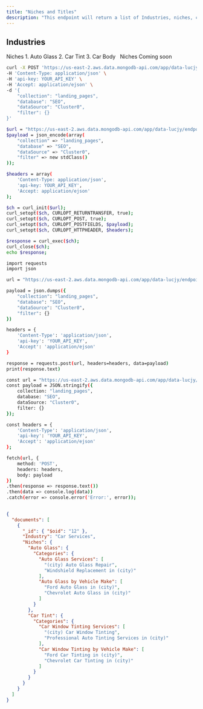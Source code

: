 ```yaml
---
title: "Niches and Titles"
description: "This endpoint will return a list of Industries, niches, categories and titles."
---
```


## Industries

<AccordionGroup>
  <Accordion title="Car Services">
    Niches
        1. Auto Glass
        2. Car Tint
        3. Car Body
    &nbsp;

  </Accordion>

  <Accordion title="Beauty">
    Niches
        Coming soon
    &nbsp;

  </Accordion>

</AccordionGroup>

<RequestExample>

```bash cURL
curl -X POST 'https://us-east-2.aws.data.mongodb-api.com/app/data-lucjy/endpoint/data/v1/action/find' \
-H 'Content-Type: application/json' \
-H 'api-key: YOUR_API_KEY' \
-H 'Accept: application/ejson' \
-d '{
    "collection": "landing_pages",
    "database": "SEO",
    "dataSource": "Cluster0",
    "filter": {}
}'

```

```bash PHP
$url = "https://us-east-2.aws.data.mongodb-api.com/app/data-lucjy/endpoint/data/v1/action/find";
$payload = json_encode(array(
    "collection" => "landing_pages",
    "database" => "SEO",
    "dataSource" => "Cluster0",
    "filter" => new stdClass()
));

$headers = array(
    'Content-Type: application/json',
    'api-key: YOUR_API_KEY',
    'Accept: application/ejson'
);

$ch = curl_init($url);
curl_setopt($ch, CURLOPT_RETURNTRANSFER, true);
curl_setopt($ch, CURLOPT_POST, true);
curl_setopt($ch, CURLOPT_POSTFIELDS, $payload);
curl_setopt($ch, CURLOPT_HTTPHEADER, $headers);

$response = curl_exec($ch);
curl_close($ch);
echo $response;

```

```bash Python
import requests
import json

url = "https://us-east-2.aws.data.mongodb-api.com/app/data-lucjy/endpoint/data/v1/action/find"

payload = json.dumps({
    "collection": "landing_pages",
    "database": "SEO",
    "dataSource": "Cluster0",
    "filter": {}
})

headers = {
    'Content-Type': 'application/json',
    'api-key': 'YOUR_API_KEY',
    'Accept': 'application/ejson'
}

response = requests.post(url, headers=headers, data=payload)
print(response.text)

```

```bash JavaScript
const url = "https://us-east-2.aws.data.mongodb-api.com/app/data-lucjy/endpoint/data/v1/action/find";
const payload = JSON.stringify({
    collection: "landing_pages",
    database: "SEO",
    dataSource: "Cluster0",
    filter: {}
});

const headers = {
    'Content-Type': 'application/json',
    'api-key': 'YOUR_API_KEY',
    'Accept': 'application/ejson'
};

fetch(url, {
    method: 'POST',
    headers: headers,
    body: payload
})
.then(response => response.text())
.then(data => console.log(data))
.catch(error => console.error('Error:', error));
    
```

</RequestExample>

<ResponseExample>

```json Example Response
{
  "documents": [
    {
      "_id": { "$oid": "12" },
      "Industry": "Car Services",
      "Niches": {
        "Auto Glass": {
          "Categories": {
            "Auto Glass Services": [
              "(city) Auto Glass Repair",
              "Windshield Replacement in (city)"
            ],
            "Auto Glass by Vehicle Make": [
              "Ford Auto Glass in (city)",
              "Chevrolet Auto Glass in (city)"
            ]
          }
        },
        "Car Tint": {
          "Categories": {
            "Car Window Tinting Services": [
              "(city) Car Window Tinting",
              "Professional Auto Tinting Services in (city)"
            ],
            "Car Window Tinting by Vehicle Make": [
              "Ford Car Tinting in (city)",
              "Chevrolet Car Tinting in (city)"
            ]
          }
        }
      }
    }
  ]
}

```
</ResponseExample>

&nbsp;
#
&nbsp;
#
&nbsp;